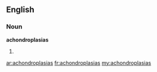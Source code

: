==English==

===Noun===
'''achondroplasias'''

# {{plural of|[[achondroplasia]]}}

[[ar:achondroplasias]]
[[fr:achondroplasias]]
[[my:achondroplasias]]